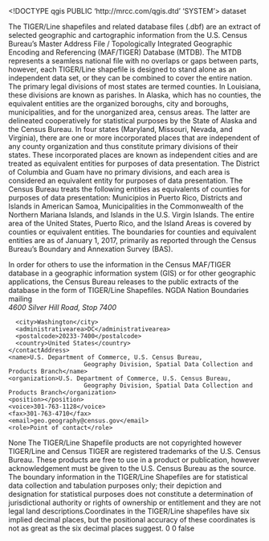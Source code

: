 <!DOCTYPE qgis PUBLIC 'http://mrcc.com/qgis.dtd' 'SYSTEM'>
<qgis version="3.28.2-Firenze">
  <identifier></identifier>
  <parentidentifier></parentidentifier>
  <language></language>
  <type>dataset</type>
  <title></title>
  <abstract>The TIGER/Line shapefiles and related database files (.dbf) are an extract of selected geographic and cartographic information from the U.S. Census Bureau's Master Address File / Topologically Integrated Geographic Encoding and Referencing (MAF/TIGER) Database (MTDB). The MTDB represents a seamless national file with no overlaps or gaps between parts, however, each TIGER/Line shapefile is designed to stand alone as an independent data set, or they can be combined to cover the entire nation. The primary legal divisions of most states are termed counties. In Louisiana, these divisions are known as parishes. In Alaska, which has no counties, the equivalent entities are the organized boroughs, city and boroughs, municipalities, and for the unorganized area, census areas. The latter are delineated cooperatively for statistical purposes by the State of Alaska and the Census Bureau. In four states (Maryland, Missouri, Nevada, and Virginia), there are one or more incorporated places that are independent of any county organization and thus constitute primary divisions of their states. These incorporated places are known as independent cities and are treated as equivalent entities for purposes of data presentation. The District of Columbia and Guam have no primary divisions, and each area is considered an equivalent entity for purposes of data presentation. The Census Bureau treats the following entities as equivalents of counties for purposes of data presentation: Municipios in Puerto Rico, Districts and Islands in American Samoa, Municipalities in the Commonwealth of the Northern Mariana Islands, and Islands in the U.S. Virgin Islands. The entire area of the United States, Puerto Rico, and the Island Areas is covered by counties or equivalent entities. The boundaries for counties and equivalent entities are as of January 1, 2017, primarily as reported through the Census Bureau's Boundary and Annexation Survey (BAS).

In order for others to use the information in the Census MAF/TIGER database in a geographic information system (GIS) or for other geographic applications, the Census Bureau releases to the public extracts of the database in the form of TIGER/Line Shapefiles.</abstract>
  <keywords vocabulary="gmd:topicCategory">
    <keyword>NGDA</keyword>
    <keyword>Nation</keyword>
    <keyword>Boundaries</keyword>
  </keywords>
  <contact>
    <contactAddress>
      <type>mailing</type>
      <address>4600 Silver Hill Road, Stop 7400</address>
      <city>Washington</city>
      <administrativearea>DC</administrativearea>
      <postalcode>20233-7400</postalcode>
      <country>United States</country>
    </contactAddress>
    <name>U.S. Department of Commerce, U.S. Census Bureau, 
                         Geography Division, Spatial Data Collection and Products Branch</name>
    <organization>U.S. Department of Commerce, U.S. Census Bureau, 
                         Geography Division, Spatial Data Collection and Products Branch</organization>
    <position></position>
    <voice>301-763-1128</voice>
    <fax>301-763-4710</fax>
    <email>geo.geography@census.gov</email>
    <role>Point of contact</role>
  </contact>
  <links/>
  <fees></fees>
  <constraints type="Access">None</constraints>
  <rights>The TIGER/Line Shapefile products are not copyrighted however TIGER/Line and Census TIGER are registered trademarks of the U.S. Census Bureau. These products are free to use in a product or publication, however acknowledgement must be given to the U.S. Census Bureau as the source. The boundary information in the TIGER/Line Shapefiles are for statistical data collection and tabulation purposes only; their depiction and designation for statistical purposes does not constitute a determination of jurisdictional authority or rights of ownership or entitlement and they are not legal land descriptions.Coordinates in the TIGER/Line shapefiles have six implied decimal places, but the positional accuracy of these coordinates is not as great as the six decimal places suggest.</rights>
  <encoding></encoding>
  <crs>
    <spatialrefsys nativeFormat="Wkt">
      <wkt></wkt>
      <proj4></proj4>
      <srsid>0</srsid>
      <srid>0</srid>
      <authid></authid>
      <description></description>
      <projectionacronym></projectionacronym>
      <ellipsoidacronym></ellipsoidacronym>
      <geographicflag>false</geographicflag>
    </spatialrefsys>
  </crs>
  <extent/>
</qgis>
